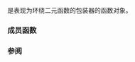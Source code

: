 {{cpp/title|pointer_to_binary_function}}
{{cpp/utility/functional/navbar}}
{{ddcl|deprecated=c++11|until=c++17|
template&lt; 
    class Arg1, 
    class Arg2,
    class Result 
&gt; class pointer_to_binary_function : public std::binary_function&lt;Arg1, Arg2, Result&gt;;
}}

{{tt|std::pointer_to_binary_function}} 是表现为环绕二元函数的包装器的函数对象。

===成员函数===
{{dsc begin}}
{{dsc mem ctor|nolink=true|以提供的函数构造新的 {{tt|pointer_to_binary_function}} 对象}}
{{dsc mem fun|operator()|nolink=true|调用被存储的函数}}
{{dsc end}}

{{member|{{small|std::pointer_to_binary_function::}}pointer_to_binary_function|2=
{{ddcl|1=
explicit pointer_to_binary_function( Result (*f)(Arg1,Arg2) );
}}

构造 {{tt|pointer_to_binary_function}} 函数对象，存储函数 {{tt|f}}。

===参数===
{{par begin}}
{{par|f|要存储的函数指针}}
{{par end}}

}}

{{member|{{small|std::pointer_to_binary_function::}}operator()|2=
{{ddcl|1=
Result operator()( Arg1 x1, Arg2 x2 ) const;
}}

调用被存储的函数。

===参数===
{{par begin}}
{{par|x1, x2|传递给函数的实参}}
{{par end}}

===返回值===
被调用函数的返回值。
}}

===参阅===
{{dsc begin}}
{{dsc inc|cpp/utility/functional/dsc pointer_to_unary_function}}
{{dsc inc|cpp/utility/functional/dsc ptr_fun}}
{{dsc end}}

{{langlinks|de|en|es|fr|it|ja|pt|ru}}